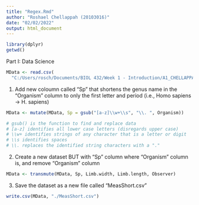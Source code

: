 ```yaml
---
title: "Regex.Rmd"
author: "Roshael Chellappah (20103016)"
date: "02/02/2022"
output: html_document
---
```


```r
library(dplyr)
getwd()
```

Part I: Data Science
```r
MData <- read.csv(
  "C:/Users/rosch/Documents/BIOL 432/Week 1 - Introduction/A1_CHELLAPPAH_ROSHAEL.csv")
```

1. Add new coloumn called "Sp" that shortens the genus name in the "Organism" column to only the first letter and period (i.e., Homo sapiens -> H. sapiens)
```r
MData <- mutate(MData, Sp = gsub("[a-z]\\w+\\s", "\\. ", Organism))

# gsub() is the function to find and replace data
# [a-z] identifies all lower case letters (disregards upper case)
# \\w+ identifies strings of any character that is a letter or digit 
# \\s identifies spaces
# \\. replaces the identified string characters with a "."
```

2. Create a new dataset BUT with "Sp" column where "Organism" column is, and remove "Organism" column
```r
MData <- transmute(MData, Sp, Limb.width, Limb.length, Observer)
```

3. Save the dataset as a new file called "MeasShort.csv"
```r
write.csv(MData, "./MeasShort.csv")
```

